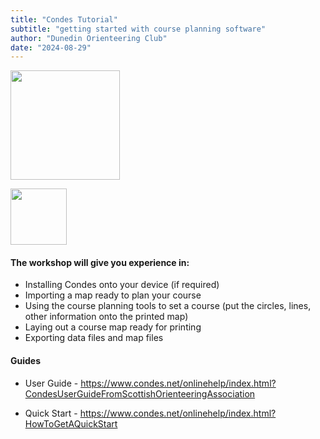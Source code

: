 ```yaml
---
title: "Condes Tutorial"
subtitle: "getting started with course planning software"
author: "Dunedin Orienteering Club"
date: "2024-08-29"
---
```


::: {layout-ncol="2"}
![](../_site/resources/condes.jpeg){width="175"}

![](../_site/resources/DOC.png){fig-align="right" width="90"}
:::

#### The workshop will give you experience in:

-   Installing Condes onto your device (if required)
-   Importing a map ready to plan your course
-   Using the course planning tools to set a course (put the circles, lines, other information onto the printed map)
-   Laying out a course map ready for printing
-   Exporting data files and map files

#### Guides

-   User Guide - <https://www.condes.net/onlinehelp/index.html?CondesUserGuideFromScottishOrienteeringAssociation>

-   Quick Start - <https://www.condes.net/onlinehelp/index.html?HowToGetAQuickStart>
